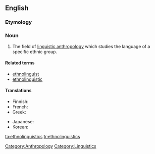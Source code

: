 ==English==

===Etymology===
{{prefix|ethno|linguistics}}

===Noun===
{{wikipedia}}
{{en-noun|-}}

# The field of [[linguistic anthropology]] which studies the language of a specific ethnic group.

====Related terms====
* [[ethnolinguist]]
* [[ethnolinguistic]]

====Translations====
{{trans-top|field of linguistic anthropology}}
* Finnish: {{t|fi|etnolingvistiikka}}
* French: {{t|fr|ethnolinguistique|f}}
* Greek: {{t-|el|εθνογλωσσολογία|f}}
{{trans-mid}}
* Japanese: {{t|ja|民族言語学|tr=minzokugengogaku|sc=Jpan}}
* Korean: {{t|ko|민족언어학|tr=minjogeoneohak|sc=Kore}}
{{trans-bottom}}

[[Category:Anthropology]]
[[Category:Linguistics]]

[[ta:ethnolinguistics]]
[[tr:ethnolinguistics]]